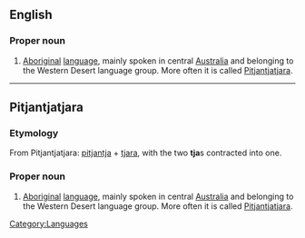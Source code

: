 ==English==

===Proper noun===
{{en-proper noun}}

# [[Aboriginal]] [[language]], mainly spoken in central [[Australia]] and belonging to the Western Desert language group. More often it is called [[Pitjantjatjara]].

----

==Pitjantjatjara==
===Etymology===
From Pitjantjatjara: [[pitjantja]] + [[tjara]], with the two '''tja'''s contracted into one.
===Proper noun===
{{infl|pjt|noun}}

# [[Aboriginal]] [[language]], mainly spoken in central [[Australia]] and belonging to the Western Desert language group. More often it is called [[Pitjantjatjara]].

[[Category:Languages]]
